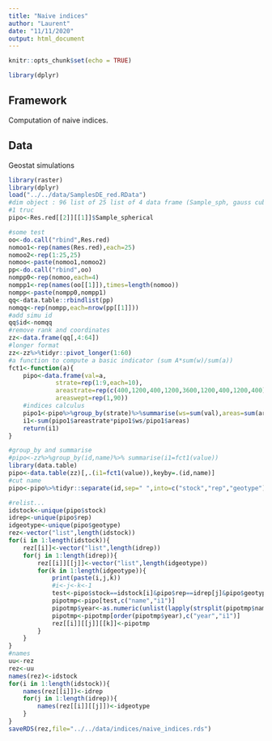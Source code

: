 ```yaml
---
title: "Naive indices"
author: "Laurent"
date: "11/11/2020"
output: html_document
---
```


```r
knitr::opts_chunk$set(echo = TRUE)
```

```r
library(dplyr)
```

## Framework

Computation of naive indices.

## Data

Geostat simulations



```r
library(raster)
library(dplyr)
load("../../data/SamplesDE_red.RData")
#dim object : 96 list of 25 list of 4 data frame (Sample_sph, gauss cub and exp)
#1 truc
pipo<-Res.red[[2]][[1]]$Sample_spherical

#some test
oo<-do.call("rbind",Res.red)
nomoo1<-rep(names(Res.red),each=25)
nomoo2<-rep(1:25,25)
nomoo<-paste(nomoo1,nomoo2)
pp<-do.call("rbind",oo)
nompp0<-rep(nomoo,each=4)
nompp1<-rep(names(oo[[1]]),times=length(nomoo))
nompp<-paste(nompp0,nompp1)
qq<-data.table::rbindlist(pp)
nomqq<-rep(nompp,each=nrow(pp[[1]]))
#add simu id
qq$id<-nomqq
#remove rank and coordinates
zz<-data.frame(qq[,4:64])
#longer format
zz<-zz%>%tidyr::pivot_longer(1:60)
#a function to compute a basic indicator (sum A*sum(w)/sum(a))
fct1<-function(a){
	pipo<-data.frame(val=a,
			 strate=rep(1:9,each=10),
			 areastrate=rep(c(400,1200,400,1200,3600,1200,400,1200,400),each=10),
			 areaswept=rep(1,90))
	#indices calculus
	pipo1<-pipo%>%group_by(strate)%>%summarise(ws=sum(val),areas=sum(areaswept),areastrate=unique(areastrate))%>%ungroup()
	i1<-sum(pipo1$areastrate*pipo1$ws/pipo1$areas)
	return(i1)
}

#group_by and summarise
#pipo<-zz%>%group_by(id,name)%>% summarise(i1=fct1(value))
library(data.table)
pipo<-data.table(zz)[,.(i1=fct1(value)),keyby=.(id,name)]
#cut name
pipo<-pipo%>%tidyr::separate(id,sep=" ",into=c("stock","rep","geotype"))

#relist...
idstock<-unique(pipo$stock)
idrep<-unique(pipo$rep)
idgeotype<-unique(pipo$geotype)
rez<-vector("list",length(idstock))
for(i in 1:length(idstock)){
	rez[[i]]<-vector("list",length(idrep))
	for(j in 1:length(idrep)){
		rez[[i]][[j]]<-vector("list",length(idgeotype))
		for(k in 1:length(idgeotype)){
			print(paste(i,j,k))
			#i<-j<-k<-1
			test<-pipo$stock==idstock[i]&pipo$rep==idrep[j]&pipo$geotype==idgeotype[k]
			pipotmp<-pipo[test,c("name","i1")]
			pipotmp$year<-as.numeric(unlist(lapply(strsplit(pipotmp$name,".S"),"[[",2)))
			pipotmp<-pipotmp[order(pipotmp$year),c("year","i1")]
			rez[[i]][[j]][[k]]<-pipotmp
		}
	}
}
#names
uu<-rez
rez<-uu
names(rez)<-idstock
for(i in 1:length(idstock)){
	names(rez[[i]])<-idrep
	for(j in 1:length(idrep)){
		names(rez[[i]][[j]])<-idgeotype
	}
}
saveRDS(rez,file="../../data/indices/naive_indices.rds")

```
